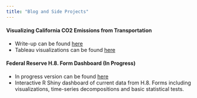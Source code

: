 ```yaml
---
title: "Blog and Side Projects"
---
```


#### Visualizing California CO2 Emissions from Transportation
- Write-up can be found [here](https://github.com/noahforougi/co2emissions/blob/master/summarydocument.md)
- Tableau visualizations can be found [here](https://public.tableau.com/views/CO2percapita_15559773437740/Sheet1?:showVizHome=no&:embed=yes)

#### Federal Reserve H.8. Form Dashboard (In Progress)
- In progress version can be found [here](https://noah-forougi.shinyapps.io/H8FormDashboard/)
- Interactive R Shiny dashboard of current data from H.8. Forms including visualizations, time-series decompositions and basic statistical tests. 
